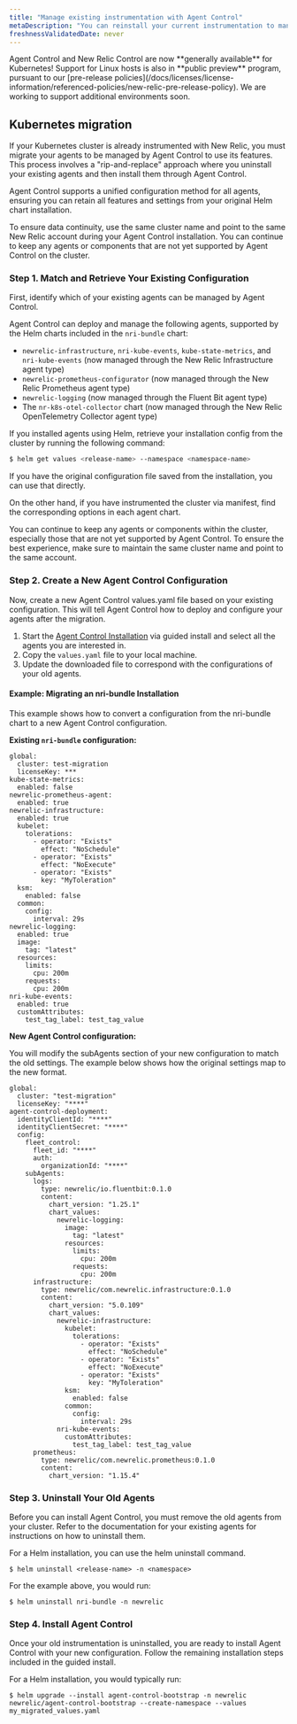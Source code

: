 ```yaml
---
title: "Manage existing instrumentation with Agent Control"
metaDescription: "You can reinstall your current instrumentation to manage it through Agent Control"
freshnessValidatedDate: never
---
```

<Callout variant="important">
  Agent Control and New Relic Control are now **generally available** for Kubernetes! Support for Linux hosts is also in **public preview** program, pursuant to our [pre-release policies](/docs/licenses/license-information/referenced-policies/new-relic-pre-release-policy).
  We are working to support additional environments soon.
</Callout>

## Kubernetes migration

If your Kubernetes cluster is already instrumented with New Relic, you must migrate your agents to be managed by Agent Control to use its features. This process involves a "rip-and-replace" approach where you uninstall your existing agents and then install them through Agent Control.

Agent Control supports a unified configuration method for all agents, ensuring you can retain all features and settings from your original Helm chart installation.

<Callout variant="tip" title="Best practices">
To ensure data continuity, use the same cluster name and point to the same New Relic account during your Agent Control installation. You can continue to keep any agents or components that are not yet supported by Agent Control on the cluster.
</Callout>

### Step 1. Match and Retrieve Your Existing Configuration

First, identify which of your existing agents can be managed by Agent Control.

Agent Control can deploy and manage the following agents, supported by the Helm charts included in the `nri-bundle` chart:

- `newrelic-infrastructure`, `nri-kube-events`, `kube-state-metrics`, and `nri-kube-events` (now managed through the New Relic Infrastructure agent type)
- `newrelic-prometheus-configurator` (now managed through the New Relic Prometheus agent type)
- `newrelic-logging` (now managed through the Fluent Bit agent type)
- The `nr-k8s-otel-collector` chart (now managed through the New Relic OpenTelemetry Collector agent type)

If you installed agents using Helm, retrieve your installation config from the cluster by running the following command:

```sh
$ helm get values <release-name> --namespace <namespace-name>
```

If you have the original configuration file saved from the installation, you can use that directly.


On the other hand, if you have instrumented the cluster via manifest, find the corresponding options in each agent chart. 

<Callout variant="tip" title="TIP">
    You can continue to keep any agents or components within the cluster, especially those that are not yet supported by Agent Control. To ensure the best experience, make sure to maintain the same cluster name and point to the same account.
</Callout>


### Step 2. Create a New Agent Control Configuration

Now, create a new Agent Control values.yaml file based on your existing configuration. This will tell Agent Control how to deploy and configure your agents after the migration.

1. Start the [Agent Control Installation](/docs/new-relic-control/agent-control/setup/) via guided install and select all the agents you are interested in.
2. Copy the `values.yaml` file to your local machine.
3. Update the downloaded file to correspond with the configurations of your old agents.

#### Example: Migrating an nri-bundle Installation

This example shows how to convert a configuration from the nri-bundle chart to a new Agent Control configuration.

**Existing `nri-bundle` configuration:**

```shell
global:
  cluster: test-migration
  licenseKey: ***
kube-state-metrics:
  enabled: false
newrelic-prometheus-agent:
  enabled: true
newrelic-infrastructure:
  enabled: true
  kubelet:
    tolerations:
      - operator: "Exists"
        effect: "NoSchedule"
      - operator: "Exists"
        effect: "NoExecute"
      - operator: "Exists"
        key: "MyToleration"
  ksm:
    enabled: false
  common:
    config:
      interval: 29s
newrelic-logging:
  enabled: true
  image:
    tag: "latest"
  resources:
    limits:
      cpu: 200m
    requests:
      cpu: 200m
nri-kube-events:
  enabled: true
  customAttributes:
    test_tag_label: test_tag_value
```
**New Agent Control configuration:**

You will modify the subAgents section of your new configuration to match the old settings. The example below shows how the original settings map to the new format.

```shell
global:
  cluster: "test-migration"
  licenseKey: "****"
agent-control-deployment:
  identityClientId: "****"
  identityClientSecret: "****"
  config:
    fleet_control:
      fleet_id: "****"
      auth:
        organizationId: "****"
    subAgents:
      logs:
        type: newrelic/io.fluentbit:0.1.0
        content:
          chart_version: "1.25.1"
          chart_values:
            newrelic-logging:
              image:
                tag: "latest"
              resources:
                limits:
                  cpu: 200m
                requests:
                  cpu: 200m
      infrastructure:
        type: newrelic/com.newrelic.infrastructure:0.1.0
        content:
          chart_version: "5.0.109"
          chart_values:
            newrelic-infrastructure:
              kubelet:
                tolerations:
                  - operator: "Exists"
                    effect: "NoSchedule"
                  - operator: "Exists"
                    effect: "NoExecute"
                  - operator: "Exists"
                    key: "MyToleration"
              ksm:
                enabled: false
              common:
                config:
                  interval: 29s
            nri-kube-events:
              customAttributes:
                test_tag_label: test_tag_value
      prometheus:
        type: newrelic/com.newrelic.prometheus:0.1.0
        content:
          chart_version: "1.15.4"
```

### Step 3. Uninstall Your Old Agents

Before you can install Agent Control, you must remove the old agents from your cluster. Refer to the documentation for your existing agents for instructions on how to uninstall them.

For a Helm installation, you can use the helm uninstall command.

```shell
$ helm uninstall <release-name> -n <namespace>
```

For the example above, you would run:

```shell
$ helm uninstall nri-bundle -n newrelic
```

### Step 4. Install Agent Control

Once your old instrumentation is uninstalled, you are ready to install Agent Control with your new configuration. Follow the remaining installation steps included in the guided install.

For a Helm installation, you would typically run:

```shell
$ helm upgrade --install agent-control-bootstrap -n newrelic newrelic/agent-control-bootstrap --create-namespace --values my_migrated_values.yaml
```